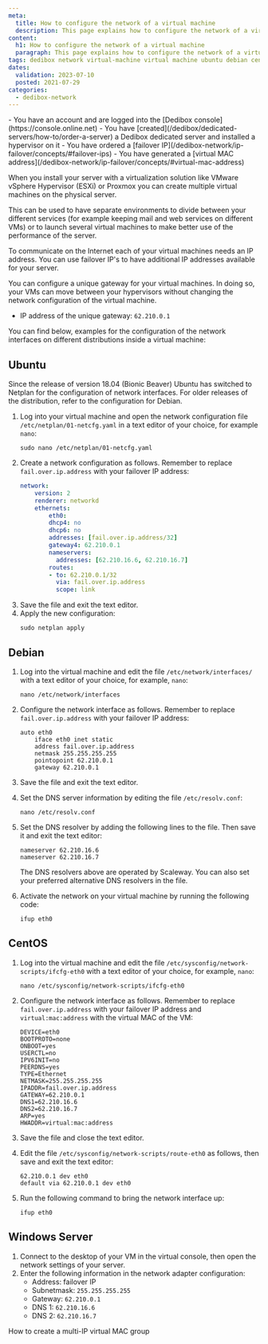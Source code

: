 ```yaml
---
meta:
  title: How to configure the network of a virtual machine
  description: This page explains how to configure the network of a virtual machine.
content:
  h1: How to configure the network of a virtual machine
  paragraph: This page explains how to configure the network of a virtual machine.
tags: dedibox network virtual-machine virtual machine ubuntu debian centOS windows-server
dates:
  validation: 2023-07-10
  posted: 2021-07-29
categories:
  - dedibox-network
---
```


<Message type="requirement">
  - You have an account and are logged into the [Dedibox console](https://console.online.net)
  - You have [created](/dedibox/dedicated-servers/how-to/order-a-server) a Dedibox dedicated server and installed a hypervisor on it
  - You have ordered a [failover IP](/dedibox-network/ip-failover/concepts/#failover-ips)
  - You have generated a [virtual MAC address](/dedibox-network/ip-failover/concepts/#virtual-mac-address)
</Message>

When you install your server with a virtualization solution like VMware vSphere Hypervisor (ESXi) or Proxmox you can create multiple virtual machines on the physical server.

This can be used to have separate environments to divide between your different services (for example keeping mail and web services on different VMs) or to launch several virtual machines to make better use of the performance of the server.

To communicate on the Internet each of your virtual machines needs an IP address. You can use failover IP's to have additional IP addresses available for your server.

<Message type="tip">
  You can configure a unique gateway for your virtual machines. In doing so, your VMs can move between your hypervisors without changing the network configuration of the virtual machine.

  * IP address of the unique gateway: `62.210.0.1`
</Message>


You can find below, examples for the configuration of the network interfaces on different distributions inside a virtual machine:


## Ubuntu

Since the release of version 18.04 (Bionic Beaver) Ubuntu has switched to Netplan for the configuration of network interfaces. For older releases of the distribution, refer to the configuration for Debian.

1. Log into your virtual machine and open the network configuration file `/etc/netplan/01-netcfg.yaml` in a text editor of your choice, for example `nano`:
    ```
    sudo nano /etc/netplan/01-netcfg.yaml
    ```
2. Create a network configuration as follows. Remember to replace `fail.over.ip.address` with your failover IP address:
    ```yaml
    network:
        version: 2
        renderer: networkd
        ethernets:
            eth0:
            dhcp4: no
            dhcp6: no
            addresses: [fail.over.ip.address/32]
            gateway4: 62.210.0.1
            nameservers:
              addresses: [62.210.16.6, 62.210.16.7]
            routes:
            - to: 62.210.0.1/32
              via: fail.over.ip.address
              scope: link
    ```
3. Save the file and exit the text editor.
4. Apply the new configuration:
    ```
    sudo netplan apply
    ```

## Debian

1. Log into the virtual machine and edit the file `/etc/network/interfaces/` with a text editor of your choice, for example, `nano`:
    ```
    nano /etc/network/interfaces
    ```
2. Configure the network interface as follows. Remember to replace `fail.over.ip.address` with your failover IP address:
    ```
    auto eth0
        iface eth0 inet static
        address fail.over.ip.address
        netmask 255.255.255.255
        pointopoint 62.210.0.1
        gateway 62.210.0.1
    ```
3. Save the file and exit the text editor.
4. Set the DNS server information by editing the file `/etc/resolv.conf`:
    ```
    nano /etc/resolv.conf
    ```
5. Set the DNS resolver by adding the following lines to the file. Then save it and exit the text editor:
    ```
    nameserver 62.210.16.6
    nameserver 62.210.16.7
    ```

    <Message typ="tip">
      The DNS resolvers above are operated by Scaleway. You can also set your preferred alternative DNS resolvers in the file.
    </Message>
6. Activate the network on your virtual machine by running the following code:
    ```
    ifup eth0
    ```

## CentOS

1. Log into the virtual machine and edit the file `/etc/sysconfig/network-scripts/ifcfg-eth0` with a text editor of your choice, for example, `nano`:

    ```
    nano /etc/sysconfig/network-scripts/ifcfg-eth0
    ```
2. Configure the network interface as follows. Remember to replace `fail.over.ip.address` with your failover IP address and `virtual:mac:address` with the virtual MAC of the VM:
    ```
    DEVICE=eth0
    BOOTPROTO=none
    ONBOOT=yes
    USERCTL=no
    IPV6INIT=no
    PEERDNS=yes
    TYPE=Ethernet
    NETMASK=255.255.255.255
    IPADDR=fail.over.ip.address
    GATEWAY=62.210.0.1
    DNS1=62.210.16.6
    DNS2=62.210.16.7
    ARP=yes
    HWADDR=virtual:mac:address
    ```
3. Save the file and close the text editor.
4. Edit the file `/etc/sysconfig/network-scripts/route-eth0` as follows, then save and exit the text editor: 
    ```
    62.210.0.1 dev eth0
    default via 62.210.0.1 dev eth0
    ```
5. Run the following command to bring the network interface up:
    ```
    ifup eth0
    ```

## Windows Server

1. Connect to the desktop of your VM in the virtual console, then open the network settings of your server.
2. Enter the following information in the network adapter configuration:
    * Address: failover IP
    * Subnetmask: `255.255.255.255`
    * Gateway: `62.210.0.1`
    * DNS 1: `62.210.16.6`
    * DNS 2: `62.210.16.7`

 <Navigation title="See Also">
  <PreviousButton to="/dedibox-network/ip-failover/how-to/configure-multiip-virtualmac">How to create a multi-IP virtual MAC group</PreviousButton>
</Navigation>
